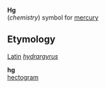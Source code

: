 '''Hg'''<br>(''chemistry'') symbol for [[mercury]]

==Etymology==

[[Latin]] ''[[hydrargyrus]]''

'''hg'''<br>[[hectogram]]